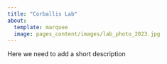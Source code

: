 ```yaml
---
title: "Corballis Lab"
about:
  template: marquee
  image: pages_content/images/lab_photo_2023.jpg
---
```


Here we need to add a short description
